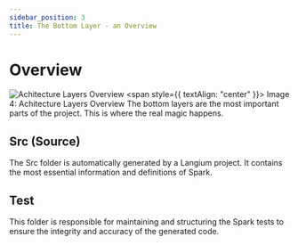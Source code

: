 ```yaml
---
sidebar_position: 3
title: The Bottom Layer - an Overview
---
```


# Overview
![Achitecture Layers Overview](./imgs/architecture_layers_overview.png)
<span style={{ textAlign: "center" }}>
    Image 4: Achitecture Layers Overview
</span>
The bottom layers are the most important parts of the project. This is where the real magic happens.

## Src (Source)
The Src folder is automatically generated by a Langium project. It contains the most essential information and definitions of Spark.

## Test
This folder is responsible for maintaining and structuring the Spark tests to ensure the integrity and accuracy of the generated code.
